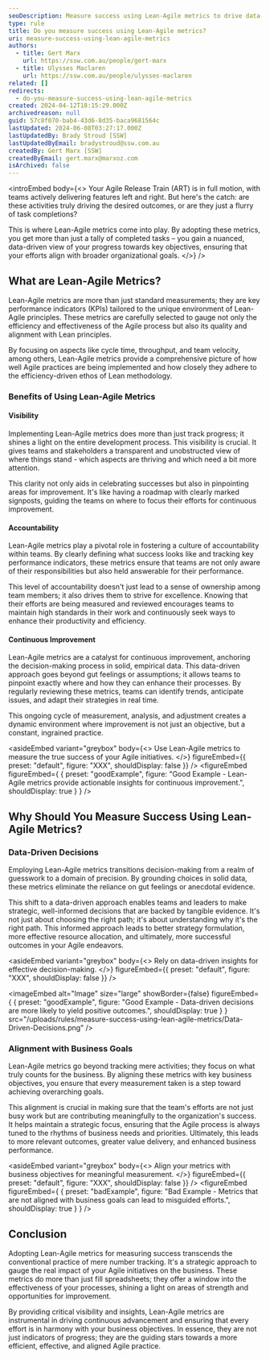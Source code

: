 ```yaml
---
seoDescription: Measure success using Lean-Agile metrics to drive data-driven decisions, ensure alignment with business goals, and foster a culture of accountability within Agile teams.
type: rule
title: Do you measure success using Lean-Agile metrics?
uri: measure-success-using-lean-agile-metrics
authors:
  - title: Gert Marx
    url: https://ssw.com.au/people/gert-marx
  - title: Ulysses Maclaren
    url: https://ssw.com.au/people/ulysses-maclaren
related: []
redirects:
  - do-you-measure-success-using-lean-agile-metrics
created: 2024-04-12T18:15:29.000Z
archivedreason: null
guid: 57c8f070-bab4-43d6-8d35-baca9681564c
lastUpdated: 2024-06-08T03:27:17.000Z
lastUpdatedBy: Brady Stroud [SSW]
lastUpdatedByEmail: bradystroud@ssw.com.au
createdBy: Gert Marx [SSW]
createdByEmail: gert.marx@marxoz.com
isArchived: false
---
```


<introEmbed
  body={<>
Your Agile Release Train (ART) is in full motion, with teams actively delivering features left and right. But here's the catch: are these activities truly driving the desired outcomes, or are they just a flurry of task completions?

This is where Lean-Agile metrics come into play. By adopting these metrics, you get more than just a tally of completed tasks – you gain a nuanced, data-driven view of your progress towards key objectives, ensuring that your efforts align with broader organizational goals.
  </>}
/>
## What are Lean-Agile Metrics?

Lean-Agile metrics are more than just standard measurements; they are key performance indicators (KPIs) tailored to the unique environment of Lean-Agile principles. These metrics are carefully selected to gauge not only the efficiency and effectiveness of the Agile process but also its quality and alignment with Lean principles.

By focusing on aspects like cycle time, throughput, and team velocity, among others, Lean-Agile metrics provide a comprehensive picture of how well Agile practices are being implemented and how closely they adhere to the efficiency-driven ethos of Lean methodology.

### Benefits of Using Lean-Agile Metrics

#### Visibility

Implementing Lean-Agile metrics does more than just track progress; it shines a light on the entire development process. This visibility is crucial. It gives teams and stakeholders a transparent and unobstructed view of where things stand - which aspects are thriving and which need a bit more attention.

This clarity not only aids in celebrating successes but also in pinpointing areas for improvement. It's like having a roadmap with clearly marked signposts, guiding the teams on where to focus their efforts for continuous improvement.

#### Accountability

Lean-Agile metrics play a pivotal role in fostering a culture of accountability within teams. By clearly defining what success looks like and tracking key performance indicators, these metrics ensure that teams are not only aware of their responsibilities but also held answerable for their performance.

This level of accountability doesn't just lead to a sense of ownership among team members; it also drives them to strive for excellence. Knowing that their efforts are being measured and reviewed encourages teams to maintain high standards in their work and continuously seek ways to enhance their productivity and efficiency.

#### Continuous Improvement

Lean-Agile metrics are a catalyst for continuous improvement, anchoring the decision-making process in solid, empirical data. This data-driven approach goes beyond gut feelings or assumptions; it allows teams to pinpoint exactly where and how they can enhance their processes. By regularly reviewing these metrics, teams can identify trends, anticipate issues, and adapt their strategies in real time.

This ongoing cycle of measurement, analysis, and adjustment creates a dynamic environment where improvement is not just an objective, but a constant, ingrained practice.


<asideEmbed
  variant="greybox"
  body={<>
    Use Lean-Agile metrics to measure the true success of your Agile initiatives.
  </>}
  figureEmbed={{
    preset: "default",
    figure: "XXX",
    shouldDisplay: false
  }}
/>
<figureEmbed figureEmbed={ {
  preset: "goodExample",
  figure: "Good Example - Lean-Agile metrics provide actionable insights for continuous improvement.",
  shouldDisplay: true
} } />


## Why Should You Measure Success Using Lean-Agile Metrics?

### Data-Driven Decisions

Employing Lean-Agile metrics transitions decision-making from a realm of guesswork to a domain of precision. By grounding choices in solid data, these metrics eliminate the reliance on gut feelings or anecdotal evidence.

This shift to a data-driven approach enables teams and leaders to make strategic, well-informed decisions that are backed by tangible evidence. It's not just about choosing the right path; it's about understanding why it's the right path. This informed approach leads to better strategy formulation, more effective resource allocation, and ultimately, more successful outcomes in your Agile endeavors.


<asideEmbed
  variant="greybox"
  body={<>
    Rely on data-driven insights for effective decision-making.
  </>}
  figureEmbed={{
    preset: "default",
    figure: "XXX",
    shouldDisplay: false
  }}
/>

<imageEmbed
  alt="Image"
  size="large"
  showBorder={false}
  figureEmbed={ {
    preset: "goodExample",
    figure: "Good Example - Data-driven decisions are more likely to yield positive outcomes.",
    shouldDisplay: true
  } }
  src="/uploads/rules/measure-success-using-lean-agile-metrics/Data-Driven-Decisions.png"
/>


### Alignment with Business Goals

Lean-Agile metrics go beyond tracking mere activities; they focus on what truly counts for the business. By aligning these metrics with key business objectives, you ensure that every measurement taken is a step toward achieving overarching goals.

This alignment is crucial in making sure that the team's efforts are not just busy work but are contributing meaningfully to the organization's success. It helps maintain a strategic focus, ensuring that the Agile process is always tuned to the rhythms of business needs and priorities. Ultimately, this leads to more relevant outcomes, greater value delivery, and enhanced business performance.


<asideEmbed
  variant="greybox"
  body={<>
    Align your metrics with business objectives for meaningful measurement.
  </>}
  figureEmbed={{
    preset: "default",
    figure: "XXX",
    shouldDisplay: false
  }}
/>
<figureEmbed figureEmbed={ {
  preset: "badExample",
  figure: "Bad Example - Metrics that are not aligned with business goals can lead to misguided efforts.",
  shouldDisplay: true
} } />


## Conclusion

Adopting Lean-Agile metrics for measuring success transcends the conventional practice of mere number tracking. It's a strategic approach to gauge the real impact of your Agile initiatives on the business. These metrics do more than just fill spreadsheets; they offer a window into the effectiveness of your processes, shining a light on areas of strength and opportunities for improvement.

By providing critical visibility and insights, Lean-Agile metrics are instrumental in driving continuous advancement and ensuring that every effort is in harmony with your business objectives. In essence, they are not just indicators of progress; they are the guiding stars towards a more efficient, effective, and aligned Agile practice.
